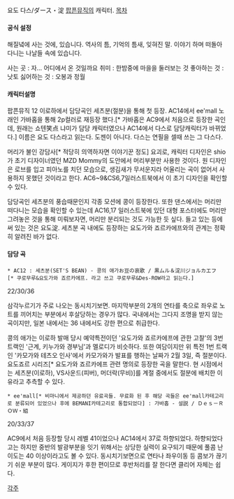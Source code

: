 요도 다스/ダース・淀
[[팝픈뮤직]]의 캐릭터.
[[목차]]

==== 공식 설정 ====
해질녘에 사는 것에, 있습니다. 역사의 틈, 기억의 틈새, 잊혀진 말. 이야기 하며 떠돌아다니는 나날들 속에 있습니다.

사는 곳 : 자… 어디에서 온 것일까요
취미 : 한밤중에 마을을 둘러보는 것 
좋아하는 것 : 낫토
싫어하는 것 : 오봉과 정월

==== 캐릭터설명 ====
팝픈뮤직 12 이로하에서 담당곡인 세츠분(절분)을 통해 첫 등장.
AC14에서 ee'mall 노래인 가바홉을 통해 2p컬러로 재등장 했다.[* 가바홉은 AC9에서 처음으로 등장한 곡인데, 원래는 쇼텐笑点 냐미가 담당 캐릭터였으나 AC14에서 다스로 담당캐릭터가 바뀌었다.]
이름은 요도 다스라고 읽는다. 도젠이 아니다. 다스는 연필을 셀때 쓰는 그 다스다.

머리가 불인 강담사[* 적당히 의역하자면 이야기꾼 정도] 요괴로, 캐릭터 디자인은 shio가 초기 디자이너였던 MZD Mommy의 도안에서 머리부분만 사용한 것이다. 원 디자인은 로브를 입고 피아노를 치던 모습으로, 생김새가 무서운지라 어울리는 곡이 없어서 사용하지 못했던 것이라고 한다. AC6~9&CS6,7일러스트북에서 이 초기 디자인을 확인할 수 있다.

담당곡인 세츠분의 풍습때문인지 각종 모션에 콩이 등장한다.
또한 댄스에서는 머리만 떠다니는 모습을 확인할 수 있는데 AC16,17 일러스트북에 있던 대형 포스터에도 머리만 그려놓은 것을 통해 미뤄보자면, 머리만 분리되는 것도 가능한 듯 싶다.
들고 있는 등에 써 있는 것은 요도淀. 세츠분 곡 내에도 등장하는 요도가와 죠르카에프와의 관계는 정확히 알려진 바가 없다.


==== 담당 곡 ====
 * AC12 : 세츠분(SET'S BEAN) - 콩의 애가お豆の哀歌 / 黒ムル＆淀川ジョルカエフ[* 쿠로무루&요도가와 죠르카에프. 라고 쓰고 쿠로무루&Des-ROW라고 읽는다.]
{{{#!html
<object type='application/x-shockwave-flash' width='502px' height='399px' align='middle' classid='clsid:d27cdb6e-ae6d-11cf-96b8-444553540000' codebase='http://fpdownload.macromedia.com/pub/shockwave/cabs/flash/swflash.cab#version=8,0,0,0'><param name='movie' value='http://flvs.daum.net/flvPlayer.swf?vid=A_og8_o-uqw$' /><param name='allowScriptAccess' value='always' /><param name='allowFullScreen' value='true' /><param name='bgcolor' value='#000000' /><embed src='http://flvs.daum.net/flvPlayer.swf?vid=A_og8_o-uqw$' width='502px' height='399px' allowScriptAccess='always' type='application/x-shockwave-flash' allowFullScreen='true' bgcolor='#000000' ></embed></object>
}}}

22/30/36

삼각누르기가 주로 나오는 동시치기보면.
마지막부분의 2개의 연타를 축으로 좌우로 노트를 끼어치는 부분에서 후살당하는 경우가 많다.
국내에서는 그다지 조명을 받지 않는 곡이지만, 일본 내에서는 36 내에서도 강한 편으로 취급한다.

콩의 애가는 이로하 발매 당시 예약특전이던 '요도가와 죠르카에프에 관한 고찰'의 3번 트랙인 '근계, 키누가와 경부님'과 멜로디가 비슷하다.
또한 여담이지만 위 특전 1번 트랙인 '카모가와 테츠오 인사'에서 카모가와가 발표를 행하는 날짜가 2월 3일, 즉 절분이다. 요도죠르 시리즈[* 요도가와 죠르카에프 관련 명의로 등장한 곡을 말한다. 현 시점에서는 세츠분(이로하), VS사운드(피버), 머더락(무비)]를 계절 중에서도 절분에 배치한 이유라고 추측할 수 있다.

 * ee'mall[* 비마니에서 제공하던 유료곡들. 무료화 된 후 해당 곡들은 ee'mall카테고리로 분류되어 있었으나 후에 BEMANI카테고리로 통합되었다] : 가바홉 - 설説 / Ｄｅｓ－ＲＯＷ・組
{{{#!html
<object width="480" height="385"><param name="movie" value="http://www.youtube.com/v/89WM6PlhxNY&amp;hl=ko_KR&amp;fs=1"></param><param name="allowFullScreen" value="true"></param><param name="allowscriptaccess" value="always"></param><embed src="http://www.youtube.com/v/89WM6PlhxNY&amp;hl=ko_KR&amp;fs=1" type="application/x-shockwave-flash" allowscriptaccess="always" allowfullscreen="true" width="480" height="385"></embed></object>
}}}

20/33/37

AC9에서 처음 등장할 당시 레벨 41이었으나 AC14에서 37로 하향되었다.
하향되었다고는 하지만 중반의 발광부분을 잇기 위해서는 상당한 실력이 요구되기 때문에 풀콤 난이도는 40 이상이라고도 볼 수 있다.
동시치기보면으로 연타나 좌우이동 등 콤보가 끊기기 쉬운 부분이 많다.
게이지가 후한 편이므로 후반처리를 잘 한다면 클리어 자체는 쉽다.

[[각주]]
